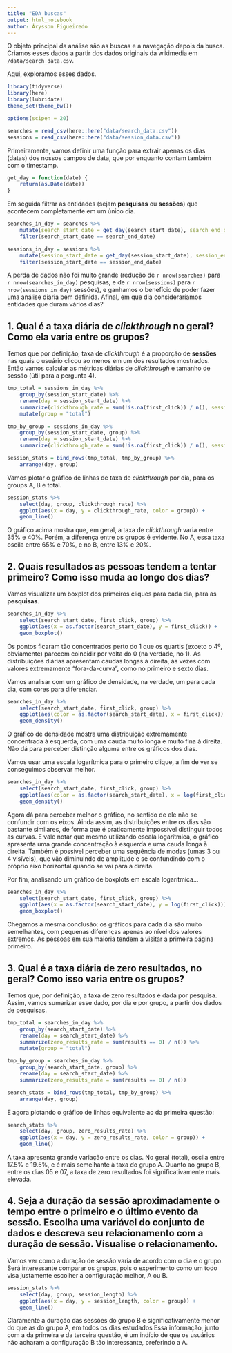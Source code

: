 ```yaml
---
title: "EDA buscas"
output: html_notebook
author: Árysson Figueiredo
---
```


O objeto principal da análise são as buscas e a navegação depois da busca. Criamos esses dados a partir dos dados originais da wikimedia em `/data/search_data.csv`. 

Aqui, exploramos esses dados. 

```r
library(tidyverse)
library(here)
library(lubridate)
theme_set(theme_bw())

options(scipen = 20)
```

```r
searches = read_csv(here::here("data/search_data.csv"))
sessions = read_csv(here::here("data/session_data.csv"))
```

Primeiramente, vamos definir uma função para extrair apenas os dias (datas) dos nossos campos de data, que por enquanto contam também com o timestamp.

```r
get_day = function(date) {
    return(as.Date(date))
}
```

Em seguida filtrar as entidades (sejam **pesquisas** ou **sessões**) que acontecem completamente em um único dia.

```r
searches_in_day = searches %>% 
    mutate(search_start_date = get_day(search_start_date), search_end_date = get_day(search_end_date)) %>% 
    filter(search_start_date == search_end_date)

sessions_in_day = sessions %>% 
    mutate(session_start_date = get_day(session_start_date), session_end_date = get_day(session_end_date)) %>% 
    filter(session_start_date == session_end_date)
```


A perda de dados não foi muito grande (redução de `r nrow(searches)` para `r nrow(searches_in_day)` pesquisas, e de `r nrow(sessions)` para `r nrow(sessions_in_day)` sessões), e ganhamos o benefício de poder fazer uma análise diária bem definida. Afinal, em que dia consideraríamos entidades que duram vários dias?

## 1. Qual é a taxa diária de *clickthrough* no geral? Como ela varia entre os grupos?

Temos que por definição, taxa de *clickthrough* é a proporção de **sessões** nas quais o usuário clicou ao menos em um dos resultados mostrados. Então vamos calcular as métricas diárias de *clickthrough* e tamanho de sessão (útil para a pergunta 4).

```r
tmp_total = sessions_in_day %>% 
    group_by(session_start_date) %>% 
    rename(day = session_start_date) %>% 
    summarize(clickthrough_rate = sum(!is.na(first_click)) / n(), session_length = mean(session_length)) %>% 
    mutate(group = "total")

tmp_by_group = sessions_in_day %>% 
    group_by(session_start_date, group) %>% 
    rename(day = session_start_date) %>% 
    summarize(clickthrough_rate = sum(!is.na(first_click)) / n(), session_length = mean(session_length))

session_stats = bind_rows(tmp_total, tmp_by_group) %>% 
    arrange(day, group)
```

Vamos plotar o gráfico de linhas de taxa de *clickthrough* por dia, para os groups A, B e total.

```r
session_stats %>% 
    select(day, group, clickthrough_rate) %>% 
    ggplot(aes(x = day, y = clickthrough_rate, color = group)) +
    geom_line()
```

O gráfico acima mostra que, em geral, a taxa de *clickthrough* varia entre 35% e 40%. Porém, a diferença entre os grupos é evidente. No A, essa taxa oscila entre 65% e 70%, e no B, entre 13% e 20%. 

## 2. Quais resultados as pessoas tendem a tentar primeiro? Como isso muda ao longo dos dias?

Vamos visualizar um boxplot dos primeiros cliques para cada dia, para as **pesquisas**.

```r
searches_in_day %>% 
    select(search_start_date, first_click, group) %>% 
    ggplot(aes(x = as.factor(search_start_date), y = first_click)) + 
    geom_boxplot()
```

Os pontos ficaram tão concentrados perto do 1 que os quartis (exceto o 4º, obviamente) parecem coincidir por volta do 0 (na verdade, no 1). As distribuições diárias apresentam caudas longas à direita, às vezes com valores extremamente "fora-da-curva", como no primeiro e sexto dias.

Vamos analisar com um gráfico de densidade, na verdade, um para cada dia, com cores para diferenciar.

```r
searches_in_day %>% 
    select(search_start_date, first_click, group) %>% 
    ggplot(aes(color = as.factor(search_start_date), x = first_click)) + 
    geom_density()
```

O gráfico de densidade mostra uma distribuição extremamente concentrada à esquerda, com uma cauda muito longa e muito fina à direita. Não dá para perceber distinção alguma entre os gráficos dos dias.

Vamos usar uma escala logarítmica para o primeiro clique, a fim de ver se conseguimos observar melhor.

```r
searches_in_day %>% 
    select(search_start_date, first_click, group) %>% 
    ggplot(aes(color = as.factor(search_start_date), x = log(first_click))) + 
    geom_density()
```

Agora dá para perceber melhor o gráfico, no sentido de ele não se confundir com os eixos. Ainda assim, as distribuições entre os dias são bastante similares, de forma que é praticamente impossível distinguir todos as curvas. E vale notar que mesmo utilizando escala logarítmica, o gráfico apresenta uma grande concentração à esquerda e uma cauda longa à direita. Também é possível perceber uma sequência de modas (umas 3 ou 4 visíveis), que vão diminuindo de amplitude e se confundindo com o próprio eixo horizontal quando se vai para a direita.

Por fim, analisando um gráfico de boxplots em escala logarítmica...

```r
searches_in_day %>% 
    select(search_start_date, first_click, group) %>% 
    ggplot(aes(x = as.factor(search_start_date), y = log(first_click))) + 
    geom_boxplot()
```

Chegamos à mesma conclusão: os gráficos para cada dia são muito semelhantes, com pequenas diferenças apenas ao nível dos valores extremos. As pessoas em sua maioria tendem a visitar a primeira página primeiro.

## 3. Qual é a taxa diária de zero resultados, no geral? Como isso varia entre os grupos?

Temos que, por definição, a taxa de zero resultados é dada por pesquisa. Assim, vamos sumarizar esse dado, por dia e por grupo, a partir dos dados de pesquisas.

```r
tmp_total = searches_in_day %>% 
    group_by(search_start_date) %>% 
    rename(day = search_start_date) %>% 
    summarize(zero_results_rate = sum(results == 0) / n()) %>% 
    mutate(group = "total")

tmp_by_group = searches_in_day %>% 
    group_by(search_start_date, group) %>% 
    rename(day = search_start_date) %>% 
    summarize(zero_results_rate = sum(results == 0) / n())

search_stats = bind_rows(tmp_total, tmp_by_group) %>% 
    arrange(day, group)
```

E agora plotando o gráfico de linhas equivalente ao da primeira questão:

```r
search_stats %>% 
    select(day, group, zero_results_rate) %>% 
    ggplot(aes(x = day, y = zero_results_rate, color = group)) +
    geom_line()
```

A taxa apresenta grande variação entre os dias. No geral (total), oscila entre 17.5% e 19.5%, e é mais semelhante à taxa do grupo A. Quanto ao grupo B, entre os dias 05 e 07, a taxa de zero resultados foi significativamente mais elevada.

## 4. Seja a duração da sessão aproximadamente o tempo entre o primeiro e o último evento da sessão. Escolha uma variável do conjunto de dados e descreva seu relacionamento com a duração de sessão. Visualise o relacionamento.

Vamos ver como a duração de sessão varia de acordo com o dia e o grupo. Será interessante comparar os grupos, pois o experimento como um todo visa justamente escolher a configuração melhor, A ou B.

```r
session_stats %>% 
    select(day, group, session_length) %>% 
    ggplot(aes(x = day, y = session_length, color = group)) +
    geom_line()
```

Claramente a duração das sessões do grupo B é significativamente menor do que as do grupo A, em todos os dias estudados Essa informação, junto com a da primeira e da terceira questão, é um indício de que os usuários não acharam a configuração B tão interessante, preferindo a A.